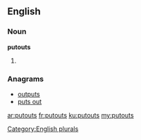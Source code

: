 ==English==

===Noun===
'''putouts'''

# {{plural of|[[putout]]}}

===Anagrams===
* [[outputs#English|outputs]]
* [[puts out#English|puts out]]

[[Category:English plurals]]

[[ar:putouts]]
[[fr:putouts]]
[[ku:putouts]]
[[my:putouts]]